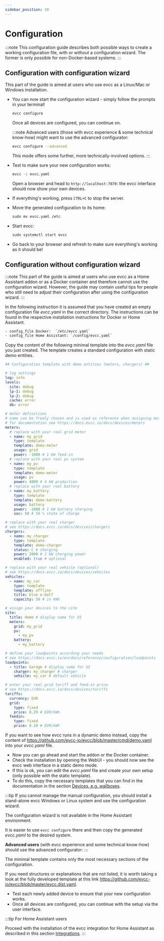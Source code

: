 ```yaml
---
sidebar_position: 10
---
```


# Configuration
:::note
This configuration guide describes both possible ways to create a working configuration file, with or without a configuration wizard.
The former is only possible for non-Docker-based systems.
:::


## Configuration with configuration wizard

This part of the guide is aimed at users who use evcc as a Linux/Mac or Windows installation.

- You can now start the configuration wizard - simply follow the prompts in your terminal!

  ```sh
  evcc configure
  ```

  Once all devices are configured, you can continue on.

  :::note
  Advanced users (those with evcc experience & some technical know-how) might want to use the advanced configurator:

  ```sh
  evcc configure --advanced
  ```

  This mode offers some further, more technically-involved options.
  :::

- Test to make sure your new configuration works:

  ```sh
  evcc -c evcc.yaml
  ```

  Open a browser and head to `http://localhost:7070`: the evcc interface should now show your own devices.

- If everything's working, press `CTRL+C` to stop the server.

- Move the generated configuration to its home:

  ```sh
  sudo mv evcc.yaml /etc
  ```

- Start evcc:

  ```sh
  sudo systemctl start evcc
  ```

- Go back to your browser and refresh to make sure everything's working as it should be!


## Configuration without configuration wizard

:::note
This part of the guide is aimed at users who use evcc as a Home Assistant addon or as a Docker container and therefore cannot use the configuration wizard.
However, the guide may contain useful tips for people who still need to adjust their configuration after using the configuration wizard.
:::


In the following instruction it is assumed that you have created an empty configuration file _evcc.yaml_ in the correct directory.
The instructions can be found in the respective installation instructions for Docker or Home Assistant.

```sh
- config_file Docker:  `/etc/evcc.yaml`
- config_file Home Assistant: `/config/evcc.yaml`
```

Copy the content of the following minimal template into the _evcc.yaml_ file you just created.
The template creates a standard configuration with static demo entities.

```yaml title="evcc.yaml Mini Template"
## Configuration template with demo entities (meters, chargers) ##

# log settings
log: info
levels:
  site: debug
  lp-1: debug
  lp-2: debug
  cache: error
  db: error

# meter definitions
# name can be freely chosen and is used as reference when assigning meters to site and loadpoints
# for documentation see https://docs.evcc.io/docs/devices/meters
meters:
  # replace with your real grid meter
  - name: my_grid
    type: template
    template: demo-meter
    usage: grid
    power: -1000 # 1 kW feed-in
  # replace with your real pv system
  - name: my_pv
    type: template
    template: demo-meter
    usage: pv
    power: 4000 # 4 kW production
  # replace with your real battery
  - name: my_battery
    type: template
    template: demo-battery
    usage: battery
    power: -1000 # 1 kW battery charging
    soc: 50 # 50 % state of charge

# replace with your real charger
# see https://docs.evcc.io/docs/devices/chargers
chargers:
  - name: my_charger
    type: template
    template: demo-charger
    status: C # charging
    power: 2000 # 2 kW charging power
    enabled: true # optional

# replace with your real vehicle (optional)
# see https://docs.evcc.io/docs/devices/vehicles
vehicles:
  - name: my_car
    type: template
    template: offline
    title: blue e-Golf
    capacity: 50 # in kWh

# assign your devices to the site
site:
  title: Home # display name for UI
  meters:
    grid: my_grid
    pv:
      - my_pv
    battery:
      - my_battery

# define your loadpoints according your needs
# see https://docs.evcc.io/en/docs/reference/configuration/loadpoints
loadpoints:
  - title: Garage # display name for UI
    charger: my_charger # charger
    vehicle: my_car # default vehicle

# enter your real grid tariff and feed-in price
# see https://docs.evcc.io/docs/devices/tariffs
tariffs:
  currency: EUR
  grid:
    type: fixed
    price: 0.29 # EUR/kWh
  feedin:
    type: fixed
    price: 0.10 # EUR/kWh
```

If you want to see how evcc runs in a dynamic demo instead,
copy the content of https://github.com/evcc-io/evcc/blob/master/cmd/demo.yaml into your _evcc.yaml_ file.

- Now you can go ahead and start the addon or the Docker container.
- Check the installation by opening the WebUI - you should now see the evcc web interface in a static demo mode.
- If this is ok, you can edit the _evcc.yaml_ file and create your own setup (only possible with the static template).
- To do this, copy the necessary templates that you can find in the documentation in the section [Devices, e.g. wallboxes](../devices/chargers).

:::tip
If you cannot manage the manual configuration, you should install a stand-alone evcc Windows or Linux system and use the configuration wizard.

The configuration wizard is not available in the Home Assistant environment.

It is easier to use `evcc configure` there and then copy the generated _evcc.yaml_ to the desired system.

**Advanced users** (with evcc experience and some technical know-how) should use the advanced configurator:
:::

The minimal template contains only the most necessary sections of the configuration.

If you need structures or explanations that are not listed, it is worth taking a look at the fully developed template at this
link https://github.com/evcc-io/evcc/blob/master/evcc.dist.yaml.


- Test each newly added device to ensure that your new configuration works.
- Once all devices are configured, you can continue with the setup via the user interface.

:::tip
For Home Assistant users

Proceed with the installation of the evcc integration for Home Assistant as described in this section [Integrations](../integrations/home-assistant).
:::
